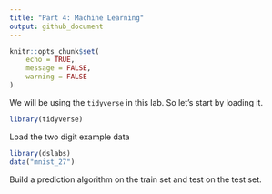 ```yaml
---
title: "Part 4: Machine Learning"
output: github_document
---
```


```r
knitr::opts_chunk$set(
	echo = TRUE,
	message = FALSE,
	warning = FALSE
)
```

We will be using the `tidyverse` in this lab. So let's start by loading it.

```r
library(tidyverse)
```

Load the two digit example data

```r
library(dslabs)
data("mnist_27")
```

Build a prediction algorithm on the train set and test on the test set.
